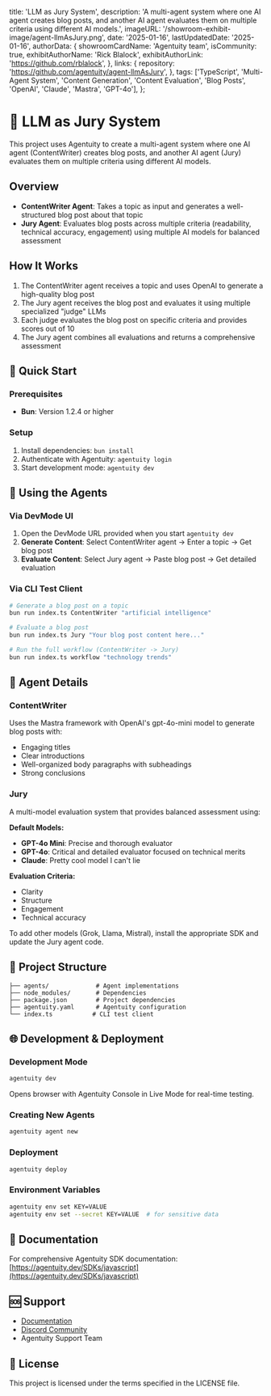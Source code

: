   title: 'LLM as Jury System',
  description: 'A multi-agent system where one AI agent creates blog posts, and another AI agent evaluates them on multiple criteria using different AI models.',
  imageURL: '/showroom-exhibit-image/agent-llmAsJury.png',
  date: '2025-01-16',
  lastUpdatedDate: '2025-01-16',
  authorData: {
    showroomCardName: 'Agentuity team',
    isCommunity: true,
    exhibitAuthorName: 'Rick Blalock',
    exhibitAuthorLink: 'https://github.com/rblalock',
  },
  links: {
    repository: 'https://github.com/agentuity/agent-llmAsJury',
  },
  tags: ['TypeScript', 'Multi-Agent System', 'Content Generation', 'Content Evaluation', 'Blog Posts', 'OpenAI', 'Claude', 'Mastra', 'GPT-4o'],
};

# 🤖 LLM as Jury System

This project uses Agentuity to create a multi-agent system where one AI agent (ContentWriter) creates blog posts, and another AI agent (Jury) evaluates them on multiple criteria using different AI models.

## Overview

- **ContentWriter Agent**: Takes a topic as input and generates a well-structured blog post about that topic
- **Jury Agent**: Evaluates blog posts across multiple criteria (readability, technical accuracy, engagement) using multiple AI models for balanced assessment

## How It Works

1. The ContentWriter agent receives a topic and uses OpenAI to generate a high-quality blog post
2. The Jury agent receives the blog post and evaluates it using multiple specialized "judge" LLMs
3. Each judge evaluates the blog post on specific criteria and provides scores out of 10
4. The Jury agent combines all evaluations and returns a comprehensive assessment

## 🚀 Quick Start

### Prerequisites
- **Bun**: Version 1.2.4 or higher

### Setup
1. Install dependencies: `bun install`
2. Authenticate with Agentuity: `agentuity login`
3. Start development mode: `agentuity dev`

## 🎯 Using the Agents

### Via DevMode UI
1. Open the DevMode URL provided when you start `agentuity dev`
2. **Generate Content**: Select ContentWriter agent → Enter a topic → Get blog post
3. **Evaluate Content**: Select Jury agent → Paste blog post → Get detailed evaluation

### Via CLI Test Client
```bash
# Generate a blog post on a topic
bun run index.ts ContentWriter "artificial intelligence"

# Evaluate a blog post
bun run index.ts Jury "Your blog post content here..."

# Run the full workflow (ContentWriter -> Jury)
bun run index.ts workflow "technology trends"
```

## 🔧 Agent Details

### ContentWriter
Uses the Mastra framework with OpenAI's gpt-4o-mini model to generate blog posts with:
- Engaging titles
- Clear introductions
- Well-organized body paragraphs with subheadings
- Strong conclusions

### Jury
A multi-model evaluation system that provides balanced assessment using:

**Default Models:**
- **GPT-4o Mini**: Precise and thorough evaluator
- **GPT-4o**: Critical and detailed evaluator focused on technical merits
- **Claude**: Pretty cool model I can't lie

**Evaluation Criteria:**
- Clarity
- Structure 
- Engagement
- Technical accuracy

To add other models (Grok, Llama, Mistral), install the appropriate SDK and update the Jury agent code.

## 📁 Project Structure

```
├── agents/             # Agent implementations
├── node_modules/       # Dependencies
├── package.json        # Project dependencies
├── agentuity.yaml      # Agentuity configuration
└── index.ts           # CLI test client
```

## 🌐 Development & Deployment

### Development Mode
```bash
agentuity dev
```
Opens browser with Agentuity Console in Live Mode for real-time testing.

### Creating New Agents
```bash
agentuity agent new
```

### Deployment
```bash
agentuity deploy
```

### Environment Variables
```bash
agentuity env set KEY=VALUE
agentuity env set --secret KEY=VALUE  # for sensitive data
```

## 📖 Documentation

For comprehensive Agentuity SDK documentation: [https://agentuity.dev/SDKs/javascript](https://agentuity.dev/SDKs/javascript)

## 🆘 Support

- [Documentation](https://agentuity.dev/SDKs/javascript)
- [Discord Community](https://discord.com/invite/vtn3hgUfuc)
- Agentuity Support Team

## 📝 License

This project is licensed under the terms specified in the LICENSE file.
